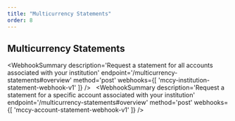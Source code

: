 ```yaml
---
title: "Multicurrency Statements"
order: 8
---
```



## Multicurrency Statements

<WebhookSummary
  description='Request a statement for all accounts associated with your institution'
  endpoint='/multicurrency-statements#overview'
  method='post'
  webhooks={[
    'mccy-institution-statement-webhook-v1'
  ]}
/>
&nbsp;
<WebhookSummary
  description='Request a statement for a specific account associated with your institution'
  endpoint='/multicurrency-statements#overview'
  method='post'
  webhooks={[
    'mccy-account-statement-webhook-v1'
  ]}
/>

<WebhookPlaceholder render='mccy-institution-statement-webhook-v1' />

<WebhookPlaceholder render='mccy-account-statement-webhook-v1' />


